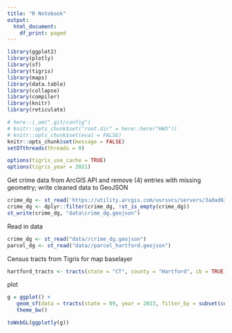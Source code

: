 ```yaml
---
title: "R Notebook"
output:
  html_document:
    df_print: paged
---
```



```r
library(ggplot2)
library(plotly)
library(sf)
library(tigris)
library(maps)
library(data.table)
library(collapse)
library(compiler)
library(knitr)
library(reticulate)

# here::i_am(".git/config")
# knitr::opts_chunk$set("root.dir" = here::here("HW3"))
# knitr::opts_chunk$set(eval = FALSE)
knitr::opts_chunk$set(message = FALSE)
setDTthreads(threads = 0)

options(tigris_use_cache = TRUE)
options(tigris_year = 2021)
```

Get crime data from ArcGIS API and remove (4) entries with missing geometry; write cleaned data to GeoJSON
```r
crime_dg <- st_read('https://utility.arcgis.com/usrsvcs/servers/3adad6320b7a421bb3826ec8871e2b66/rest/services/OpenData_PublicSafety/MapServer/2/query?outFields=*&where=1%3D1&f=geojson')
crime_dg <- dplyr::filter(crime_dg, !st_is_empty(crime_dg))
st_write(crime_dg, "data\crime_dg.geojson")
```

Read in data
```r
crime_dg <- st_read("data//crime_dg.geojson")
parcel_dg <- st_read("data//parcel_hartford.geojson")
```

Census tracts from Tigris for map baselayer
```r
hartford_tracts <- tracts(state = "CT", county = "Hartford", cb = TRUE) |> st_transform(crs = 4326)
```

plot
```r
g = ggplot() +
   geom_sf(data = tracts(state = 09, year = 2023, filter_by = subset(county_subdivisions(state = 09), NAME == "Hartford"))) +
   theme_bw()

toWebGL(ggplotly(g))
```

